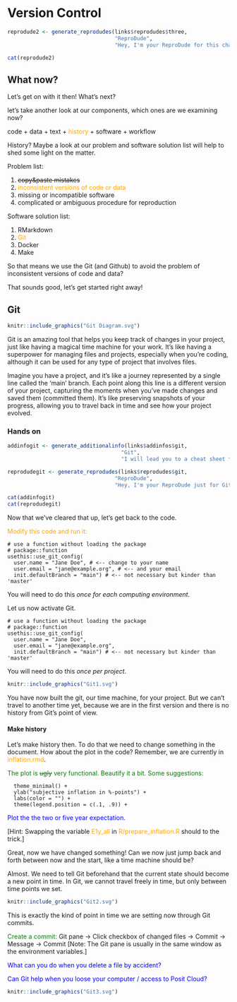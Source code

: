 # Version Control {-}

```r
reprodude2 <- generate_reprodudes(links$reprodudes$three,
                                  "ReproDude",
                                  "Hey, I'm your ReproDude for this chapter. If you have any questions click on me and we can talk!")

cat(reprodude2)

```

## What now? {-}

Let's get on with it then! 
What's next?

let's take another look at our components, which ones are we examining now?

code + data + text + <span style="color:orange">history</span> + software + workflow

History? Maybe a look at our problem and software solution list will help to shed some light on the matter.

Problem list:

1. ~~copy&paste mistakes~~
2. <span style="color:orange">inconsistent versions of code or data</span>
3. missing or incompatible software
4. complicated or ambiguous procedure for reproduction

Software solution list:

1. RMarkdown
2. <span style="color:orange">Git</span>
3. Docker
4. Make

So that means we use the Git (and Github) to avoid the problem of inconsistent versions of code and data?

That sounds good, let's get started right away!

## Git {-}

```r
knitr::include_graphics("Git Diagram.svg")
```

Git is an amazing tool that helps you keep track of changes in your project, just like having a magical time machine for your work. 
It's like having a superpower for managing files and projects, especially when you're coding, although it can be used for any type of project that involves files.

Imagine you have a project, and it's like a journey represented by a single line called the 'main' branch.
Each point along this line is a different version of your project, capturing the moments when you've made changes and saved them (committed them). 
It's like preserving snapshots of your progress, allowing you to travel back in time and see how your project evolved.

### Hands on {-}

```r
addinfogit <- generate_additionalinfo(links$addinfos$git,
                                    "Git",
                                    "I will lead you to a cheat sheet for git, how likes remembering?")

reprodudegit <- generate_reprodudes(links$reprodudes$git,
                                  "ReproDude",
                                  "Hey, I'm your ReproDude just for Git, so ask me Git things.")

cat(addinfogit)
cat(reprodudegit)
```
<!-- so that there is no text between the Boxes-->
<div style="clear: both;"></div>

Now that we've cleared that up, let's get back to the code.

<span style="color:orange">Modify this code and run it:</span>

```
# use a function without loading the package
# package::function
usethis::use_git_config(
  user.name = "Jane Doe", # <-- change to your name
  user.email = "jane@example.org", # <-- and your email
  init.defaultBranch = "main") # <-- not necessary but kinder than 'master'
```
You will need to do this *once for each computing environment*.

Let us now activate Git.

```
# use a function without loading the package
# package::function
usethis::use_git_config(
  user.name = "Jane Doe",
  user.email = "jane@example.org",
  init.defaultBranch = "main") # <-- not necessary but kinder than 'master'
```
You will need to do this *once per project*.

```r
knitr::include_graphics("Git1.svg")
```

You have now built the git, our time machine, for your project. 
But we can't travel to another time yet, because we are in the first version and there is no history from Git's point of view.

#### Make history {-}

Let's make history then.
To do that we need to change something in the document. 
How about the plot in the code? 
Remember, we are currently in <span style="color:orange">inflation.rmd</span>.

<span style="color:green">The plot is ~~ugly~~ very functional. Beautify it a bit. Some suggestions:</span>

```
  theme_minimal() +
  ylab("subjective inflation in %-points") +
  labs(color = "") +
  theme(legend.position = c(.1, .9)) +
```

<span style="color:blue">Plot the the two or five year expectation.</span>

[Hint: Swapping the variable <span style="color:orange">E1y_all</span> in <span style="color:orange">R/prepare_inflation.R</span> should to the trick.]

Great, now we have changed something!
Can we now just jump back and forth between now and the start, like a time machine should be?

Almost. We need to tell Git beforehand that the current state should become a new point in time. 
In Git, we cannot travel freely in time, but only between time points we set. 

```r
knitr::include_graphics("Git2.svg")
```

This is exactly the kind of point in time we are setting now through Git commits.

<span style="color:green">Create a commit:</span>
Git pane → Click checkbox of changed files → Commit → Message → Commit
[Note: The Git pane is usually in the same window as the environment variables.]

<span style="color:blue">What can you do when you delete a file by accident?</span>

<span style="color:blue">Can Git help when you loose your computer / access to Posit Cloud?</span>

```r
knitr::include_graphics("Git3.svg")
```
